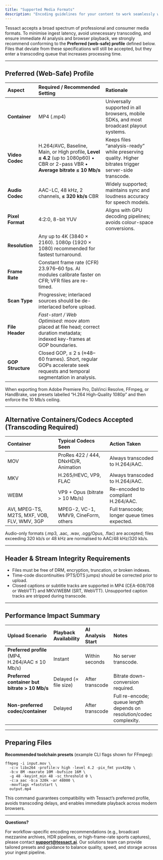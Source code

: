 ```yaml
---
title: "Supported Media Formats"
description: "Encoding guidelines for your content to work seamlessly with Tessact"
---
```


Tessact accepts a broad spectrum of professional and consumer media formats. To minimise ingest latency, avoid unnecessary transcoding, and ensure immediate AI analysis and browser playback, we strongly recommend conforming to the **Preferred (web-safe) profile** defined below. Files that deviate from these specifications will still be accepted, but they enter a transcoding queue that increases processing time.

---

## Preferred (Web-Safe) Profile

| **Aspect**        | **Required / Recommended Setting**                                                                                              | **Rationale**                                                                                         |
| :---------------- | :------------------------------------------------------------------------------------------------------------------------------ | :---------------------------------------------------------------------------------------------------- |
| **Container**     | MP4 (.mp4)                                                                                                                      | Universally supported in all browsers, mobile SDKs, and most broadcast playout systems.               |
| **Video Codec**   | H.264/AVC, Baseline, Main, or High profile, **Level ≤ 4.2** (up to 1080p60) • CBR or 2-pass VBR • **Average bitrate ≤ 10 Mb/s** | Keeps files “analysis-ready” while preserving quality. Higher bitrates trigger server-side transcode. |
| **Audio Codec**   | AAC-LC, 48 kHz, 2 channels, **≤ 320 kb/s** CBR                                                                                  | Widely supported; maintains sync and loudness accuracy for speech models.                             |
| **Pixel Format**  | 4:2:0, 8-bit YUV                                                                                                                | Aligns with GPU decoding pipelines; avoids colour-space conversions.                                  |
| **Resolution**    | Any up to 4K (3840 × 2160). 1080p (1920 × 1080) recommended for fastest turnaround.                                             |                                                                                                       |
| **Frame Rate**    | Constant frame rate (CFR) 23.976–60 fps. AI modules calibrate faster on CFR; VFR files are re-timed.                            |                                                                                                       |
| **Scan Type**     | Progressive; interlaced sources should be de-interlaced before upload.                                                          |                                                                                                       |
| **File Header**   | _Fast-start / Web Optimised_: moov atom placed at file head; correct duration metadata; indexed key-frames at GOP boundaries.   |                                                                                                       |
| **GOP Structure** | Closed GOP, ≤ 2 s (≈48–60 frames). Short, regular GOPs accelerate seek requests and temporal segmentation in analysis.          |                                                                                                       |

When exporting from Adobe Premiere Pro, DaVinci Resolve, FFmpeg, or HandBrake, use presets labelled “H.264 High-Quality 1080p” and then enforce the 10 Mb/s ceiling.

---

## Alternative Containers/Codecs Accepted (Transcoding Required)

| **Container**                               | **Typical Codecs Seen**              | **Action Taken**                             |
| :------------------------------------------ | :----------------------------------- | :------------------------------------------- |
| MOV                                         | ProRes 422 / 444, DNxHD/R, Animation | Always transcoded to H.264/AAC.              |
| MKV                                         | H.265/HEVC, VP9, FLAC                | Always transcoded to H.264/AAC.              |
| WEBM                                        | VP9 \+ Opus (bitrate \> 10 Mb/s)     | Re-encoded to compliant H.264/AAC.           |
| AVI, MPEG-TS, M2TS, MXF, VOB, FLV, WMV, 3GP | MPEG-2, VC-1, WMV9, CineForm, others | Full transcode; longer queue times expected. |

Audio-only formats (.mp3, .aac, .wav, .ogg/Opus, .flac) are accepted; files exceeding 320 kb/s or 48 kHz are normalised to AAC/48 kHz/320 kb/s.

---

## Header & Stream Integrity Requirements

- Files must be free of DRM, encryption, truncation, or broken indexes.
- Time-code discontinuities (PTS/DTS jumps) should be corrected prior to upload.
- Closed captions or subtitle tracks are supported in MP4 (CEA-608/708 or WebVTT) and MKV/WEBM (SRT, WebVTT). Unsupported caption tracks are stripped during transcode.

---

## Performance Impact Summary

| **Upload Scenario**                              | **Playback Availability** | **AI Analysis Start** | **Notes**                                                            |
| :----------------------------------------------- | :------------------------ | :-------------------- | :------------------------------------------------------------------- |
| **Preferred profile** (MP4, H.264/AAC ≤ 10 Mb/s) | Instant                   | Within seconds        | No server transcode.                                                 |
| **Preferred container but bitrate \> 10 Mb/s**   | Delayed (∝ file size)     | After transcode       | Bitrate down-conversion required.                                    |
| **Non-preferred codec/container**                | Delayed                   | After transcode       | Full re-encode; queue length depends on resolution/codec complexity. |

---

## Preparing Files

**Recommended toolchain presets** (example CLI flags shown for FFmpeg):

```shellscript
ffmpeg -i input.mov \
  -c:v libx264 -profile:v high -level 4.2 -pix_fmt yuv420p \
  -b:v 8M -maxrate 10M -bufsize 16M \
  -g 48 -keyint_min 48 -sc_threshold 0 \
  -c:a aac -b:a 320k -ar 48000 \
  -movflags +faststart \
  output.mp4
```

This command guarantees compatibility with Tessact’s preferred profile, avoids transcoding delays, and enables immediate playback across modern browsers.

---

**Questions?**

For workflow-specific encoding recommendations (e.g., broadcast mezzanine archives, HDR pipelines, or high-frame-rate sports captures), please contact [**support@tessact.ai**](mailto:support@tessact.ai). Our solutions team can provide tailored presets and guidance to balance quality, speed, and storage across your ingest pipeline.